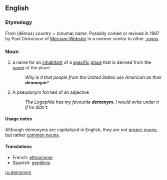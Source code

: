 ==English==

===Etymology===

From {{AGr.}} {{polytonic|[[δῆμος]]|}} (dēmos) ''country'' + {{polytonic|[[ὄνυμα]]}} (onuma) ''name''. Possibly coined or revived in 1997 by Paul Dickonson of [[w:Merriam-Webster|Merriam-Webster]] in a manner similar to other [[-nym]]s.

===Noun===
{{wikipedia}}
{{en-noun}}

# a name for an [[inhabitant]] of a [[specific]] [[place]] that is derived from the [[name]] of the place
#: ''Why is it that people from the United States use American as their '''demonym'''?''
# {{obsolete}} A pseudonym formed of an adjective
#: ''The Logophile has my favourite '''demonym''', I would write under it if he didn't.''

====Usage notes====
Although demonyms are capitalized in English, they are not [[proper noun]]s, but rather [[common noun]]s.

====Translations====
*French: [[ethnonyme]] {{m}}
*Spanish: [[gentilicio]] {{m}}

[[ru:demonym]]